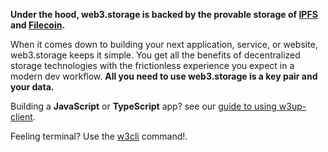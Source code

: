 
**Under the hood, web3.storage is backed by the provable storage of [IPFS](https://ipfs.io) and [Filecoin](https://filecoin.io).**

When it comes down to building your next application, service, or website, web3.storage keeps it simple. You get all the benefits of decentralized storage technologies with the frictionless experience you expect in a modern dev workflow. **All you need to use web3.storage is a key pair and your data.**

Building a **JavaScript** or **TypeScript** app? see our [guide to using w3up-client](./w3up-client.md).

Feeling terminal? Use the [w3cli](./w3cli.md) command!.

<Cards>
  <Card icon='💾 ' title="CLI" href="./w3cli" />
  <Card icon='✨ ' title="JS Client" href="./w3up-client" />
</Cards>
